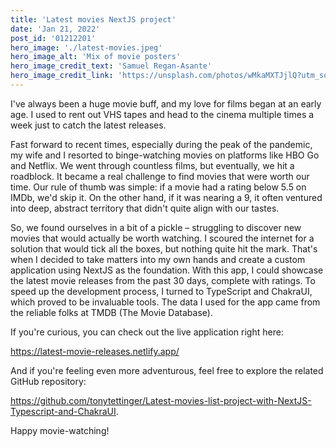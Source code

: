 ```yaml
---
title: 'Latest movies NextJS project'
date: 'Jan 21, 2022'
post_id: '01212201'
hero_image: './latest-movies.jpeg'
hero_image_alt: 'Mix of movie posters'
hero_image_credit_text: 'Samuel Regan-Asante'
hero_image_credit_link: 'https://unsplash.com/photos/wMkaMXTJjlQ?utm_source=unsplash&utm_medium=referral&utm_content=creditShareLink'
---
```


I've always been a huge movie buff, and my love for films began at an early age. I used to rent out VHS tapes and head to the cinema multiple times a week just to catch the latest releases.

Fast forward to recent times, especially during the peak of the pandemic, my wife and I resorted to binge-watching movies on platforms like HBO Go and Netflix. We went through countless films, but eventually, we hit a roadblock. It became a real challenge to find movies that were worth our time. Our rule of thumb was simple: if a movie had a rating below 5.5 on IMDb, we'd skip it. On the other hand, if it was nearing a 9, it often ventured into deep, abstract territory that didn't quite align with our tastes.

So, we found ourselves in a bit of a pickle – struggling to discover new movies that would actually be worth watching. I scoured the internet for a solution that would tick all the boxes, but nothing quite hit the mark. That's when I decided to take matters into my own hands and create a custom application using NextJS as the foundation. With this app, I could showcase the latest movie releases from the past 30 days, complete with ratings. To speed up the development process, I turned to TypeScript and ChakraUI, which proved to be invaluable tools. The data I used for the app came from the reliable folks at TMDB (The Movie Database).

If you're curious, you can check out the live application right here:

https://latest-movie-releases.netlify.app/

And if you're feeling even more adventurous, feel free to explore the related GitHub repository:

https://github.com/tonytettinger/Latest-movies-list-project-with-NextJS-Typescript-and-ChakraUI.

Happy movie-watching!